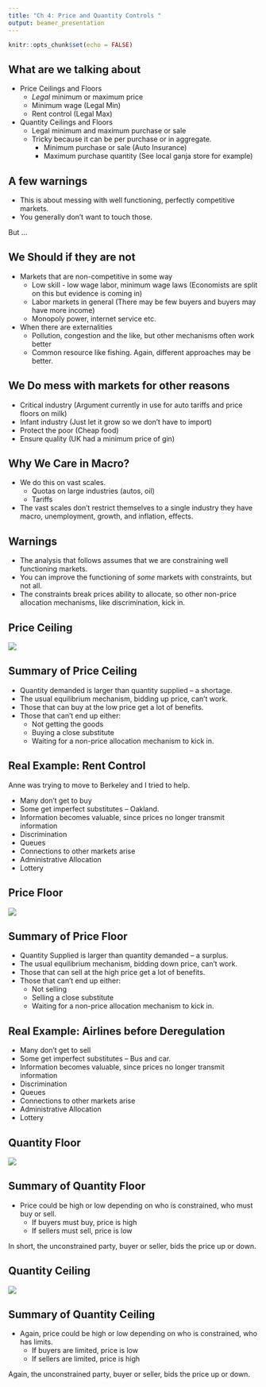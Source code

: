 ```yaml
---
title: "Ch 4: Price and Quantity Controls "
output: beamer_presentation
---
```


```r
knitr::opts_chunk$set(echo = FALSE)
```

## What are we talking about

+ Price Ceilings and Floors
    + *Legal* minimum or maximum price
    + Minimum wage (Legal Min)
    + Rent control (Legal Max)
    
+ Quantity Ceilings and Floors
    + Legal minimum and maximum purchase or sale
    + Tricky because it can be per purchase or in aggregate.
        + Minimum purchase or sale (Auto Insurance)
        + Maximum purchase quantity (See local ganja store for example)

## A few warnings

+ This is about messing with well functioning, perfectly competitive markets. 
+ You generally don't want to touch those.


But ...

## We Should if they are not

+ Markets that are non-competitive in some way
    + Low skill - low wage labor, minimum wage laws (Economists are split on this but evidence is coming in)
    + Labor markets in general (There may be few buyers and buyers may have more income)
    + Monopoly power, internet service etc.
+ When there are externalities
    + Pollution, congestion and the like, but other mechanisms often work better
    + Common resource like fishing.  Again, different approaches may be better.
    
    
## We Do mess with markets for other reasons

+ Critical industry (Argument currently in use for auto tariffs and price floors on milk)
+ Infant industry (Just let it grow so we don't have to import)
+ Protect the poor (Cheap food)
+ Ensure quality (UK had a minimum price of gin)


## Why We Care in Macro?

+ We do this on vast scales.
    + Quotas on large industries (autos, oil)
    + Tariffs
+ The vast scales don't restrict themselves to a single industry they have macro, unemployment, growth, and inflation, effects.


##  Warnings

+ The analysis that follows assumes that we are constraining well functioning markets.
+ You can improve the functioning of *some* markets with constraints, but not all.
+ The constraints break prices ability to allocate, so other non-price allocation mechanisms, like discrimination, kick in.

## Price Ceiling

![](StartConstraints.png)


## Summary of Price Ceiling

+ Quantity demanded is larger than quantity supplied -- a shortage.
+ The usual equilibrium mechanism, bidding up price, can't work.
+ Those that can buy at the low price get a lot of benefits.
+ Those that can't end up either:
    + Not getting the goods
    + Buying a close substitute
    + Waiting for a non-price allocation mechanism to kick in.
    
## Real Example: Rent Control

Anne was trying to move to Berkeley and I tried to help.

+ Many don't get to buy
+ Some get imperfect substitutes -- Oakland.
+ Information becomes valuable, since prices no longer transmit information
+ Discrimination
+ Queues
+ Connections to other markets arise
+ Administrative Allocation
+ Lottery


## Price Floor

![](StartConstraints.png)


## Summary of Price Floor

+ Quantity Supplied is larger than quantity demanded -- a surplus.
+ The usual equilibrium mechanism, bidding down price, can't work.
+ Those that can sell at the high price get a lot of benefits.
+ Those that can't end up either:
    + Not selling
    + Selling a close substitute
    + Waiting for a non-price allocation mechanism to kick in.


## Real Example: Airlines before Deregulation

+ Many don't get to sell
+ Some get imperfect substitutes -- Bus and car.
+ Information becomes valuable, since prices no longer transmit information
+ Discrimination
+ Queues
+ Connections to other markets arise
+ Administrative Allocation
+ Lottery

## Quantity Floor


![](StartConstraints.png)


## Summary of Quantity Floor

+ Price could be high or low depending on who is constrained, who must buy or sell.
    + If buyers must buy, price is high
    + If sellers must sell, price is low

In short, the unconstrained party, buyer or seller, bids the price up or down.

## Quantity Ceiling


![](StartConstraints.png)


## Summary of Quantity Ceiling

+ Again, price could be high or low depending on who is constrained, who has limits.
    + If buyers are limited, price is low
    + If sellers are limited, price is high

Again, the unconstrained party, buyer or seller, bids the price up or down.

